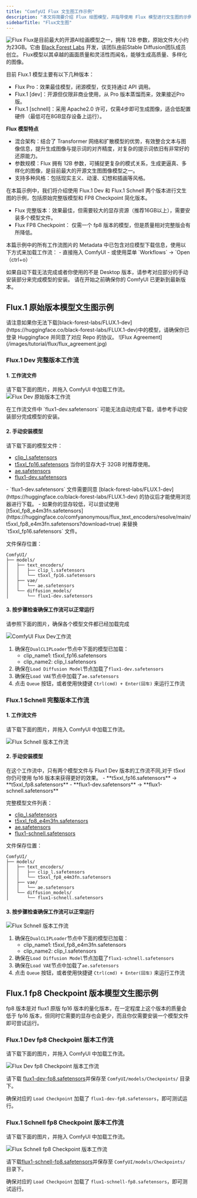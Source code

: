 ```yaml
---
title: "ComfyUI Flux 文生图工作示例"
description: "本文将简要介绍 Flux 绘图模型，并指导使用 Flux 模型进行文生图的示例包括原始完整版本和 FP8 Checkpoint 版本。"
sidebarTitle: "Flux文生图"
---
```


![Flux](/images/tutorial/flux/flux_example.png)
Flux是目前最大的开源AI绘画模型之一，拥有 12B 参数，原始文件大小约为23GB。它由 [Black Forest Labs](https://blackforestlabs.ai/) 开发，该团队由前Stable Diffusion团队成员创立。
Flux模型以其卓越的画面质量和灵活性而闻名，能够生成高质量、多样化的图像。

目前 Flux.1  模型主要有以下几种版本：
- Flux Pro：效果最佳模型，闭源模型，仅支持通过 API 调用。
- Flux.1 [dev]：开源但仅限非商业使用，从 Pro 版本蒸馏而来，效果接近Pro版。
- Flux.1 [schnell]：采用 Apache2.0 许可，仅需4步即可生成图像，适合低配置硬件（最低可在8GB显存设备上运行）。

**Flux 模型特点**
- 混合架构：结合了 Transformer 网络和扩散模型的优势，有效整合文本与图像信息，提升生成图像与提示词的对齐精度，对复杂的提示词依旧有非常好的还原能力。
- 参数规模：Flux 拥有 12B 参数，可捕捉更复杂的模式关系，生成更逼真、多样化的图像，是目前最大的开源文生图图像模型之一。
- 支持多种风格：包括现实主义、动漫、幻想和插画等风格。

在本篇示例中，我们将介绍使用 Flux.1 Dev 和 Flux.1 Schnell 两个版本进行文生图的示例，包括原始完整版模型和 FP8 Checkpoint 简化版本。

- Flux 完整版本：效果最佳，但需要较大的显存资源（推荐16GB以上），需要安装多个模型文件。
- Flux FP8 Checkpoint： 仅需一个 fp8 版本的模型，但是质量相对完整版会有所降低。

<Tip>
本篇示例中的所有工作流图片的 Metadata 中已包含对应模型下载信息，使用以下方式来加载工作流：
- 直接拖入 ComfyUI 
- 或使用菜单 `Workflows` -> `Open（ctrl+o）`

如果自动下载无法完成或者你使用的不是 Desktop 版本，请参考对应部分的手动安装部分来完成模型的安装。
请在开始之前确保你的 ComfyUI 已更新到最新版本。
</Tip>

## Flux.1 原始版本模型文生图示例

<Note>
请注意如果你无法下载[black-forest-labs/FLUX.1-dev](https://huggingface.co/black-forest-labs/FLUX.1-dev)中的模型，请确保你已登录 Huggingface 并同意了对应 Repo 的协议。
![Flux Agreement](/images/tutorial/flux/flux_agreement.jpg)
</Note>

### Flux.1 Dev 完整版本工作流

#### 1. 工作流文件

请下载下面的图片，并拖入 ComfyUI 中加载工作流。
![Flux Dev 原始版本工作流](https://raw.githubusercontent.com/Comfy-Org/example_workflows/main/flux/text-to-image/flux_dev_t5fp16.png)

<Note>
在工作流文件中 `flux1-dev.safetensors` 可能无法自动完成下载，请参考手动安装部分完成模型的安装。
</Note>

#### 2. 手动安装模型

请下载下面的模型文件：
- [clip_l.safetensors](https://huggingface.co/comfyanonymous/flux_text_encoders/resolve/main/clip_l.safetensors?download=true)
- [t5xxl_fp16.safetensors](https://huggingface.co/comfyanonymous/flux_text_encoders/resolve/main/t5xxl_fp16.safetensors?download=true) 当你的显存大于 32GB 时推荐使用。
- [ae.safetensors](https://huggingface.co/black-forest-labs/FLUX.1-schnell/resolve/main/ae.safetensors?download=true)
- [flux1-dev.safetensors](https://huggingface.co/black-forest-labs/FLUX.1-dev/resolve/main/flux1-dev.safetensors) 

<Note>
- `flux1-dev.safetensors` 文件需要同意 [black-forest-labs/FLUX.1-dev](https://huggingface.co/black-forest-labs/FLUX.1-dev) 的协议后才能使用浏览器进行下载。
- 如果你的显存较低，可以尝试使用 [t5xxl_fp8_e4m3fn.safetensors](https://huggingface.co/comfyanonymous/flux_text_encoders/resolve/main/t5xxl_fp8_e4m3fn.safetensors?download=true) 来替换 `t5xxl_fp16.safetensors` 文件。
</Note>

文件保存位置：
```
ComfyUI/
├── models/
│   ├── text_encoders/
│   │   ├── clip_l.safetensors
│   │   └── t5xxl_fp16.safetensors
│   ├── vae/
│   │   └── ae.safetensors
│   └── diffusion_models/
│       └── flux1-dev.safetensors
```

#### 3. 按步骤检查确保工作流可以正常运行

请参照下面的图片，确保各个模型文件都已经加载完成

![ComfyUI Flux Dev工作流](/images/tutorial/flux/flow_diagram_flux_dev_t5fp16.jpg)

1. 确保在`DualCLIPLoader`节点中下面的模型已加载：
   - clip_name1: t5xxl_fp16.safetensors
   - clip_name2: clip_l.safetensors
2. 确保在`Load Diffusion Model`节点加载了`flux1-dev.safetensors`
3. 确保在`Load VAE`节点中加载了`ae.safetensors`
4. 点击 `Queue` 按钮，或者使用快捷键 `Ctrl(cmd) + Enter(回车)` 来运行工作流

### Flux.1 Schnell 完整版本工作流

#### 1. 工作流文件

请下载下面的图片，并拖入 ComfyUI 中加载工作流。

![Flux Schnell 版本工作流](https://raw.githubusercontent.com/Comfy-Org/example_workflows/main/flux/text-to-image/flux_schnell_t5fp8.png)

#### 2. 手动安装模型

<Note>
在这个工作流中，只有两个模型文件与 Flux1 Dev 版本的工作流不同,对于 t5xxl 你仍可使用 fp16 版本来获得更好的效果。
- **t5xxl_fp16.safetensors** -> **t5xxl_fp8.safetensors**
- **flux1-dev.safetensors** -> **flux1-schnell.safetensors** 
</Note>


完整模型文件列表：
- [clip_l.safetensors](https://huggingface.co/comfyanonymous/flux_text_encoders/resolve/main/clip_l.safetensors?download=true)
- [t5xxl_fp8_e4m3fn.safetensors](https://huggingface.co/comfyanonymous/flux_text_encoders/resolve/main/t5xxl_fp8_e4m3fn.safetensors?download=true)
- [ae.safetensors](https://huggingface.co/black-forest-labs/FLUX.1-schnell/resolve/main/ae.safetensors?download=true)
- [flux1-schnell.safetensors](https://huggingface.co/black-forest-labs/FLUX.1-schnell/resolve/main/flux1-schnell.safetensors) 

文件保存位置：
```
ComfyUI/
├── models/
│   ├── text_encoders/
│   │   ├── clip_l.safetensors
│   │   └── t5xxl_fp8_e4m3fn.safetensors
│   ├── vae/
│   │   └── ae.safetensors
│   └── diffusion_models/
│       └── flux1-schnell.safetensors
```

#### 3. 按步骤检查确保工作流可以正常运行

![Flux Schnell 版本工作流](/images/tutorial/flux/flow_diagram_flux_schnell_t5fp8.jpg)

1. 确保在`DualCLIPLoader`节点中下面的模型已加载：
   - clip_name1: t5xxl_fp8_e4m3fn.safetensors
   - clip_name2: clip_l.safetensors
2. 确保在`Load Diffusion Model`节点加载了`flux1-schnell.safetensors`
3. 确保在`Load VAE`节点中加载了`ae.safetensors`
4. 点击 `Queue` 按钮，或者使用快捷键 `Ctrl(cmd) + Enter(回车)` 来运行工作流

## Flux.1 fp8 Checkpoint 版本模型文生图示例

fp8 版本是对 flux1 原版 fp16 版本的量化版本，在一定程度上这个版本的质量会低于 fp16 版本，但同时它需要的显存也会更少，而且你仅需要安装一个模型文件即可尝试运行。

### Flux.1 Dev fp8 Checkpoint 版本工作流

请下载下面的图片，并拖入 ComfyUI 中加载工作流。

![Flux Dev fp8 Checkpoint 版本工作流](https://raw.githubusercontent.com/Comfy-Org/example_workflows/main/flux/text-to-image/flux_dev_fp8.png)

请下载 [flux1-dev-fp8.safetensors](https://huggingface.co/Comfy-Org/flux1-dev/resolve/main/flux1-dev-fp8.safetensors?download=true)并保存至 `ComfyUI/models/Checkpoints/` 目录下。

确保对应的 `Load Checkpoint` 加载了 `flux1-dev-fp8.safetensors`，即可测试运行。

### Flux.1 Schnell fp8 Checkpoint 版本工作流

请下载下面的图片，并拖入 ComfyUI 中加载工作流。

![Flux Schnell fp8 Checkpoint 版本工作流](https://raw.githubusercontent.com/Comfy-Org/example_workflows/main/flux/text-to-image/flux_schnell_fp8.png)

请下载[flux1-schnell-fp8.safetensors](https://huggingface.co/Comfy-Org/flux1-schnell/resolve/main/flux1-schnell-fp8.safetensors?download=true)并保存至 `ComfyUI/models/Checkpoints/` 目录下。

确保对应的 `Load Checkpoint` 加载了 `flux1-schnell-fp8.safetensors`，即可测试运行。